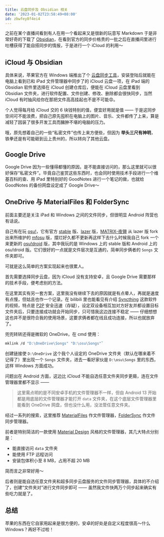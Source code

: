 ```yaml
---
title: 云盘同步及 Obsidian 相关
date: '2023-01-02T23:58:49+08:00'
id: zbwfey8f4ei4
---
```


之前在某个直播间看到有人在用一个看起来又是很新的玩意写 Markdown 于是非常好奇的下载了 [Obsidian](https://obsidian.md)，在看到官方的同步价格贵的一批之后在直播间里进行吐槽获得了能自搭同步的情报，于是进行一个 iCloud 的利用～

## iCloud 与 Obsidian

具体来说，苹果官方在 Windows 端推出了个 [云盘同步工具](https://www.microsoft.com/store/productId/9PKTQ5699M62)，安装登陆后就能在电脑上看到已和 iPad 文件管理器中同步了的 iCloud 云盘一项，在 iPad 端的 Obsidian 软件里选择在 iCloud 创建仓库后，便能在 iCloud 云盘里看到 Obsidian 文件夹，进行软件配置、文件创建、修改、删除都会很快同步，当然 iCloud 有时抽风给你在那把文件高高挂起也不是不可能😡。

个人觉得每月给 iCloud 交的 6 块钱特别的值，便宜好用就是值 —— 于是这同步空间可不能浪费，把自己原先囤积在电脑上的图片、音乐、文件都传了上来，算是减轻了因装了很多开发工具而臃肿不堪的电脑的压力。

<Alert
  title='2025-01-05 21:51:25 补充'
  description='已转向 Google Drive，并放弃使用 Obsidian'
/>

哦，原先想着自己的一些“私密文件”也传上来方便些，但因为 **举头三尺有神明**，铁拳还是有可能砸到云上贵州的，所以转向了其他云盘。

## Google Drive

Google Drive 因为一些懂得都懂的原因，是不能直接访问的，那么这里就可以很好保存“私密文件”。毕竟自己鉴赏这些东西时，也会同时使用技术手段进行一个维基百科的查、用 iPad 里特别好的 GoodNotes 进行一个笔记的做，也就给 GoodNotes 的备份网盘设定成了 Google Drive～

## OneDrive 与 MaterialFiles 和 FolderSync

前面主要还是关注 iPad 和 Windows 之间的文件同步，但很明显 Android 阵营也有话说。

自己有在玩 [osu!](https://osu.ppy.sh)，它有官方 [stable](https://osu.ppy.sh/home/download) 版、[lazer](https://osu.ppy.sh/wiki/zh/Help_centre/Upgrading_to_lazer) 版，[MATRIX-夜翎](https://space.bilibili.com/305637715) 从 lazer 版 fork 出来所维护的 [mfosu](https://github.com/MATRIX-feather/osu) 版，摆烂好久都不更新再这样下去什么时候我自己 fork 一个来更新的 [osu!droid](https://github.com/osudroid/osu-droid) 版，其中我玩的是 Windows 上的 stable 版和 Android 上的 osu!droid 版。它们很好的一点就是文件层次是互通的，简单同步俩者的 `Songs` 文件夹即可。

<Alert
  title='2025-01-05 21:59:55 补充'
  description='现 Windows 已转向 lazer 版，且 lazer 版的铺面文件系统已经不一样了，不能简单同步'
/>

可就是这么简单的方案实现起来也很累人。

首先需要选择同步云盘，因为 iCloud 没有支持安卓，且 Google Drive 需要那样的技术手段，便考虑别的方法。

在这里其实有另一套方案，这里我没有继续下去的原因就是有点晕人，再就是速度有点慢，但姑且也作一个记录。在 bilibili 里也能看见有介绍 [Syncthing](https://syncthing.net) 这款软件的视频，特点是 [P2P](https://en.wikipedia.org/wiki/Peer-to-peer) 安全迅速（存疑），设定双设备相互加对方好友并都设置目标文件夹后，只要连接成功就会开始同步，只可惜我这边连接不稳定 —— 仔细想想这也并不是很符合我的使用场景，这要求俩者都在线且成功连接，所以也就放弃了。

兜兜转转还得是微软的 OneDrive，在 cmd 使用：

```bash
mklink /d "D:\OneDrive\Songs" "D:\osu\Songs"`
```

创建链接使 `D:\OneDrive` 这个我个人设定的 OneDrive 文件夹（默认在哪来着不记得了）里出现一个 `Songs` 文件夹，进去一看好家伙是 `D:\osu\Songs` 里的东西，这样 Windows 方面成功。

问题出在 Android 方面，这边比 iCloud 不能自选任意文件夹同步更屑，连在文件管理器里都不显示 ——

> 这里需点明的是不同安卓手机的文件管理器不一样，但自 Android 13 开始都是用底层的文件管理器才能打开 `data` 文件夹，在这个底层文件管理器里能看到 OneDrive 网盘，但也没什么用，没法管任意文件夹。

经过一系列的搜索，这里推荐 [MaterialFiles](https://github.com/zhanghai/MaterialFiles) 作文件管理器，[FolderSync](https://play.google.com/store/apps/details?id=dk.tacit.android.foldersync.lite) 作文件同步管理器。

前者是特别简洁的一款使用 [Material Design](https://m3.material.io) 风格的文件管理器，其几大特点分别是：

- 能直接访问 `data` 文件夹
- 能使用 FTP 远程访问
- 安装包体积小至 8 MB，占用不超 20 MB

简而言之非常好用～

后者则是能自选任意文件夹和超多同步云盘服务的文件同步管理器，具体的不介绍了，创建“文件夹对”进行文件同步即可 —— 虽然我文件快两万个同步起来确实有些吃力就是了。

## 总结

苹果的东西在它自家用起来是很方便的，安卓的好处是自定义程度很高～什么 Windows？再好不过啦！
